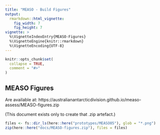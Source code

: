 ```yaml
---
title: "MEASO - Build Figures"
output:
  rmarkdown::html_vignette:
    fig_width: 7
    fig_height: 7
vignette: >
  %\VignetteIndexEntry{MEASO-Figures}
  %\VignetteEngine{knitr::rmarkdown}
  %\VignetteEncoding{UTF-8}
---
```


```r
knitr::opts_chunk$set(
  collapse = TRUE,
  comment = "#>"
)
```

## MEASO Figures

Are available at: https://australianantarcticdivision.github.io/measo-assess/MEASO-figures.zip

(This document exists only to create that .zip artefact.) 

```r
files <- fs::dir_ls(here::here("prototypes/MEASO05"), glob = "*.png")
zip(here::here("docs/MEASO-figures.zip"), files = files)
```

